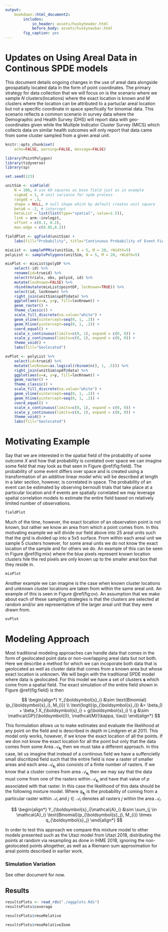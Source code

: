 ```yaml
---
output: 
    bookdown::html_document2:
        includes:
            in_header: assets/huskyheader.html
            before_body: assets/huskynavbar.html
        fig_caption: yes
---
```


# Updates on Using Areal Data in Continous SPDE models {-}  

This document details ongoing changes in the use of areal data alongside geospatially located data in the form of point coordinates. The primary strategy for data collection that we will focus on is the scenario where we sample $N$ clusters(locations) where the exact location is known and $M$ clusters where the location can be attributed to a partuclar areal location but not a specific coordinate in space specfically for binomial data. This scenario reflects a common scenario in survey data where the Demographic and Health Survey (DHS) will report data with geo-coordinates given while the Multiple Indicator Cluster Survey (MICS) which collects data on similar health outcomes will only report that data came from some cluster sampled from a given areal unit. 

```r
knitr::opts_chunk$set(
    echo=FALSE, warning=FALSE, message=FALSE)
```

```r
library(PointPolygon)
library(tidyverse)
library(sp)

set.seed(123)

unitSim <- simField(
    N = 100, # use 60 squares as base field just as in example
    sigmaE = 1, # unit variance for spde process
    rangeE = .3,
    shape = NULL, # null shape which by default creates unit square
    beta0 = -2, # intercept
    betaList = list(list(type="spatial", value=1.5)), 
    link = arm::invlogit,
    offset = c(0.1, 0.2),
    max.edge = c(0.05,0.2))

fieldPlot <- ggField(unitSim) +
    labs(fill="Probability", title="Continuous Probability of Event Field")

mixList <- samplePPMix(unitSim, N = 5, M = 20, rWidth=5)
polyList <- samplePolygons(unitSim, N = 5, M = 20, rWidth=5)

mixPlot <- mixList$polyDF %>%
    select(-id) %>%
    rename(id=trueid) %>%
    select(trials, obs, polyid, id) %>%
    mutate(locKnown=FALSE) %>%
    rbind(mutate(mixList$pointDF, locKnown=TRUE)) %>%
    select(id, locKnown) %>%
    right_join(unitSim$spdf@data) %>%
    ggplot(aes(x=x, y=y, fill=locKnown)) +
    geom_raster() +
    theme_classic() +
    scale_fill_discrete(na.value="white") +
    geom_vline(xintercept=seq(0, 1, .2)) +
    geom_hline(yintercept=seq(0, 1, .2)) +
    coord_equal() +
    scale_x_continuous(limits=c(0, 1), expand = c(0, 0)) +
    scale_y_continuous(limits=c(0, 1), expand = c(0, 0)) +
    theme_void() +
    labs(fill="Geolocated")

ovPlot <- polyList %>%
    select(id=trueid) %>%
    mutate(locKnown=as.logical(rbinom(n(), 1, .5))) %>%
    right_join(unitSim$spdf@data) %>%
    ggplot(aes(x=x, y=y, fill=locKnown)) +
    geom_raster() +
    theme_classic() +
    scale_fill_discrete(na.value="white") +
    geom_vline(xintercept=seq(0, 1, .2)) +
    geom_hline(yintercept=seq(0, 1, .2)) +
    coord_equal() +
    scale_x_continuous(limits=c(0, 1), expand = c(0, 0)) +
    scale_y_continuous(limits=c(0, 1), expand = c(0, 0)) +
    theme_void() +
    labs(fill="Geolocated")
```

# Motivating Example

Say that we are interested in the spatial field of the probability of some outcome $X$ and how that probability is corelated over space we can imagine some field that may look as that seen in Figure \@ref(fig:field). The probability of some event differs over space and is created using a transformation of an additive linear model whic will be described at length in a later section, however, is correlated in space. The probability of an event can be estimated by observing bernoulli trials that take place at a particular location and if events are spatially correlated we may leverage spatial correlation models to estimate the entire field based on relatively limited number of observations.  

```r
fieldPlot
```

Much of the time, however, the exact location of an observation point is not known, but rather we know an area from which a point comes from. In this motivating example we will divide our field above into 25 areal units such that the grid is divided up into a 5x5 surface. From within each areal unit we sample 5 clusters however, for some areal units we do not know the exact location of the sample and for others we do. An example of this can be seen in Figure \@ref(fig:mix) where the blue pixels represent known location clusters hile the red pixels are only known up to the smaller areal box that they reside in.

```r
mixPlot
```

Another example we can imagine is the case when known cluster locations and unknown cluster locations are taken from within the same areal unit. An example of this is seen in Figure \@ref(fig:ov). An assumption that we make about each of these sampling strategies is that the clusters are selected at random and/or are representative of the larger areal unit that they were drawn from.

```r
ovPlot
```

# Modeling Approach  

Most traditional modeling approaches can handle data that comes in the form of geolocated point data or non-overlapping areal data but not both. Here we describe a method for which we can incoporate both data that is geolocated as well as cluster data that comes from a known area but whose exact location is unknown. We will begin with the traditional SPDE model where data is geolocated. For this model we have a set of clusters $\boldsymbol{s}$ which come from a spatial field. The exact simulation of the entire field shown in Figure \@ref{fig:field} is then 

$$
\begin{align*}
Y_{\boldsymbol{s}_i} &\sim \text{Binomial}(p_{\boldsymbol{s}_i}, M_{i}) \\
\text{logit}(p_{\boldsymbol{s}_i}) &= \beta_0 + \beta_1 X_{\boldsymbol{s}_i} + g(\boldsymbol{s}_i) \\
g &\sim \mathcal{GP}(\boldsymbol{0}, \mathcal{M}(\kappa, \tau))
\end{align*}
$$

This formulation allows us to make estimates and evaluate the likelihood at any point on the field and is described in depth in Lindgren et al 2011. This model only works, however, if we know the exact location of all the points. If we don not know the exact location for all the point but only that the data comes from some Area $\mathcal{A}_{\boldsymbol{s}_i}$ then we must take a different approach. In this case, let us imagine that instead of a continous field we have a suffencietly small discritized field such that the entire field is now a raster of smaller areas and each area $\mathcal{A}_{\boldsymbol{s}_i}$ also consists of a finite number of rasters. If we know that a cluster comes from area $\mathcal{A}_{\boldsymbol{s}_i}$ then we may say that the data must come from one of the rasters within $\mathcal{A}_{\boldsymbol{s}_i}$ and have that value of $p$ associated with that raster. In this case the likelihood of this data should be the following mixture model. Where $q_{\boldsymbol{s}_j}$ is the probability of coming from a particular raster within $\mathcal{A}_i$ and $j \in \mathcal{A}_i$ denotes all rasters $j$ within the area $\mathcal{A}_i$.

$$
\begin{align*}
Y_{\boldsymbol{s}_i|\mathcal{A}_i} &\sim 
\sum_{j \in \mathcal{A}_i}
\text{Binomial}(p_{\boldsymbol{s}_j}, M_{i}) \times 
q_{\boldsymbol{s}_j}
\end{align*}
$$

In order to test this approach we compare this mixture model to other models presented such as the Utazi model from Utazi 2018, distributing the points at random via resampling as done in IHME 2018, ignoring the non-geolocated points altogether, as well as a Riemann sum approximation for areal points described in earlier work. 

### Simulation Variation

See other document for now.

## Results
```r
resultsPlots <- read_rds("./aggplots.Rds")
resultsPlots$coverage
```

```r
resultsPlots$rmseRelative
```

```r
resultsPlots$rmseRelativeZoom
```